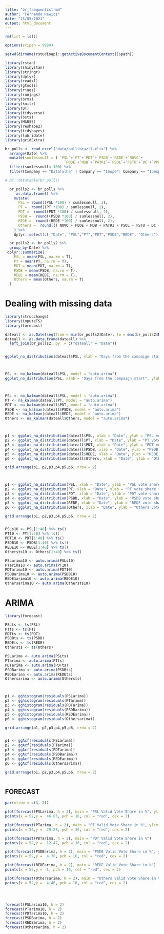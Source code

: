 ---
title: "br_frequentistrmd"
author: "Fernando Rawicz"
date: "25/05/2021"
output: html_document
---

```{r message = FALSE}
rm(list = ls())

options(scipen = 9999)

setwd(dirname(rstudioapi::getActiveDocumentContext()$path))

library(rstan)
library(shinystan)
library(stringr)
library(dplyr)
library(readxl)
library(gtools)
library(rjags)
library(runjags)
library(brms)
library(knitr)
library(DT)
library(tidyverse)
library(bsts)
library(MARSS)
library(reshape2)
library(tidybayes)
library(lubridate)
library(gridExtra)
```




```{r message = FALSE}
br_polls <- read_excel("data/pollsbrazil.xltx") %>% 
  arrange(Date) %>% 
  mutate(sumlessnull = ( `PSL`+`PT`+`PDT`+`PSDB`+`REDE`+`NOVO`+
                           `PODE`+`MDB`+`PATRI`+`PSOL`+`PSTU`+`DC`+`PPL` ) ) %>% 
  filter(sumlessnull< 100) %>% 
  filter(Company == "Datafolha" | Company == "Ibope"| Company == "Ipespe")

# DT::datatable(br_polls)
```


```{r message = FALSE}

  
  br_polls2 <- br_polls %>% 
     as.data.frame() %>% 
    mutate(
      PSL = round((PSL *100) / sumlessnull, 2),
      PT =  round((PT *100) / sumlessnull, 2),
      PDT =  round((PDT *100) / sumlessnull, 2),
      PSDB =  round((PSDB *100) / sumlessnull, 2),
      REDE =  round((REDE *100) / sumlessnull, 2),
      Others =  round((( NOVO + PODE + MDB + PATRI + PSOL + PSTU + DC + PPL)*100)/sumlessnull, 2)
    ) %>% 
    dplyr::select(c( "Date", "PSL","PT","PDT","PSDB","REDE", "Others"))

```

```{r message = FALSE}

  
  br_polls2 <- br_polls2 %>% 
  group_by(Date) %>% 
 dplyr::summarize(
    PSL = mean(PSL, na.rm = T),
    PT = mean(PT, na.rm = T),
    PDT = mean(PDT, na.rm = T),
    PSDB = mean(PSDB, na.rm = T),
    REDE = mean(REDE, na.rm = T),
    Others = mean(Others, na.rm = T)
  )

```


# Dealing with missing data


```{r message = FALSE}
library(strucchange)
library(imputeTS)
library(forecast)

dateall <- as.Date(seq(from = min(br_polls2$Date), to = max(br_polls2$Date), by = "days" ))
dateall <- as.data.frame(dateall) %>% 
  left_join(br_polls2, by  = c("dateall" = "Date"))


ggplot_na_distribution(dateall$PSL, xlab = "Days from the campaign start", ylab = "PSL vote share in %", subtitle = "Days with polls dotted and without in a red rectangle", x_axis_labels =dateall$dateall )



PSL <- na_kalman(dateall$PSL, model = "auto.arima")
ggplot_na_distribution(PSL, xlab = "Days from the campaign start", ylab = "PSL vote share in %", subtitle = "Days with polls dotted and without in a red rectangle", x_axis_labels =dateall$dateall )



PSL <- na_kalman(dateall$PSL, model = "auto.arima")
PT <- na_kalman(dateall$PT, model = "auto.arima")
PDT <- na_kalman(dateall$PDT, model = "auto.arima")
PSDB <- na_kalman(dateall$PSDB, model = "auto.arima")
REDE <- na_kalman(dateall$REDE, model = "auto.arima")
Others <- na_kalman(dateall$Others, model = "auto.arima")



p1 <- ggplot_na_distribution(dateall$PSL, xlab = "Date", ylab = "PSL vote share in %", subtitle = " ", x_axis_labels =dateall$dateall, title = '' )
p2 <- ggplot_na_distribution(dateall$PT, xlab = "Date", ylab = "PT vote share in %", subtitle = " ", x_axis_labels =dateall$dateall, title = '' )
p3 <- ggplot_na_distribution(dateall$PDT, xlab = "Date", ylab = "PDT vote share in %", subtitle = " ", x_axis_labels =dateall$dateall, title = '' )
p4 <- ggplot_na_distribution(dateall$PSDB, xlab = "Date", ylab = "PSDB vote share in %", subtitle = " ", x_axis_labels =dateall$dateall, title = '' )
p5 <- ggplot_na_distribution(dateall$REDE, xlab = "Date", ylab = "REDE vote share in %", subtitle = " ", x_axis_labels =dateall$dateall, title = '' )
p6 <- ggplot_na_distribution(dateall$Others, xlab = "Date", ylab = "Others vote share in %", subtitle = " ", x_axis_labels =dateall$dateall, title = '' )

grid.arrange(p1, p2,p3,p4,p5,p6, nrow = 2)



p1 <- ggplot_na_distribution(PSL, xlab = "Date", ylab = "PSL vote share in %", subtitle = " ", x_axis_labels =dateall$dateall, title = '' )
p2 <- ggplot_na_distribution(PT, xlab = "Date", ylab = "PT vote share in %", subtitle = " ", x_axis_labels =dateall$dateall, title = '' )
p3 <- ggplot_na_distribution(PDT, xlab = "Date", ylab = "PDT vote share in %", subtitle = " ", x_axis_labels =dateall$dateall, title = '' )
p4 <- ggplot_na_distribution(PSDB, xlab = "Date", ylab = "PSDB vote share in %", subtitle = " ", x_axis_labels =dateall$dateall, title = '' )
p5 <- ggplot_na_distribution(REDE, xlab = "Date", ylab = "REDE vote share in %", subtitle = " ", x_axis_labels =dateall$dateall, title = '' )
p6 <- ggplot_na_distribution(Others, xlab = "Date", ylab = "Others vote share in %", subtitle = " ", x_axis_labels =dateall$dateall, title = '' )

grid.arrange(p1, p2,p3,p4,p5,p6, nrow = 2)


PSLs10 <- PSL[1:40] %>% ts()
PT10 <- PT[1:40] %>% ts()
PDT10 <- PDT[1:40] %>% ts()
PSDB10 <- PSDB[1:40] %>% ts()
REDE10 <- REDE[1:40] %>% ts()
Othersts10 <- Others[1:40] %>% ts()

PSLarima10 <- auto.arima(PSLs10)
PTarima10 <- auto.arima(PT10)
PDTarima10 <- auto.arima(PDT10)
PSDBarima10 <- auto.arima(PSDB10)
REDE1arima10 <- auto.arima(REDE10)
Othersarima10 <- auto.arima(Othersts10)


```



# ARIMA

```{r message = FALSE}
library(forecast)

PSLts <- ts(PSL)
PTts <- ts(PT)
PDTts <- ts(PDT)
PSDBts <- ts(PSDB)
REDEts <- ts(REDE)
Othersts <- ts(Others)

PSLarima <- auto.arima(PSLts)
PTarima <- auto.arima(PTts)
PDTarima <- auto.arima(PDTts)
PSDBarima <- auto.arima(PSDBts)
REDEarima <- auto.arima(REDEts)
Othersarima <- auto.arima(Othersts)



p1 <- gghistogram(residuals(PSLarima))
p2 <- gghistogram(residuals(PTarima))
p3 <- gghistogram(residuals(PDTarima))
p4 <- gghistogram(residuals(PSDBarima))
p5 <- gghistogram(residuals(REDEarima))
p6 <- gghistogram(residuals(Othersarima))

grid.arrange(p1, p2,p3,p4,p5,p6, nrow = 2)


p1 <- ggAcf(residuals(PSLarima))
p2 <- ggAcf(residuals(PTarima))
p3 <- ggAcf(residuals(PDTarima))
p4 <- ggAcf(residuals(PSDBarima))
p5 <- ggAcf(residuals(REDEarima))
p6 <- ggAcf(residuals(Othersarima))

grid.arrange(p1, p2,p3,p4,p5,p6, nrow = 2)



```



## FORECAST

```{r message = FALSE}

par(mfrow = c(3, 2))

plot(forecast(PSLarima, h = 2), main = "PSL Valid Vote Share in %", ylim = c(29,47))
points(x = 52,y =  46.03, pch = 16, col = "red", cex = 2)

plot(forecast(PTarima, h = 2), main = "PT Valid Vote Share in %", ylim = c(4,30))
points(x = 52,y =  29.28, pch = 16, col = "red", cex = 2)

plot(forecast(PDTarima, h = 2), main = "PDT Valid Vote Share in %")
points(x = 52,y =  12.47, pch = 16, col = "red", cex = 2)

plot(forecast(PSDBarima, h = 2), main = "PSDB Valid Vote Share in %", ylim = c(3,14))
points(x = 52,y =  4.76, pch = 16, col = "red", cex = 2)

plot(forecast(REDEarima, h = 2), main = "REDE Valid Vote Share in %")
points(x = 52,y =  1, pch = 16, col = "red", cex = 2)

plot(forecast(Othersarima, h = 2), main = "Others Valid Vote Share in %", ylim = c(3,18))
points(x = 52,y =  4.46, pch = 16, col = "red", cex = 2)





```

```{r message = FALSE}

forecast(PSLarima10, h = 2)
forecast(PTarima10, h = 2)
forecast(PDTarima10, h = 2)
forecast(PSDBarima, h = 2)
forecast(REDEarima, h = 2)
forecast(Othersarima, h = 2)

```







